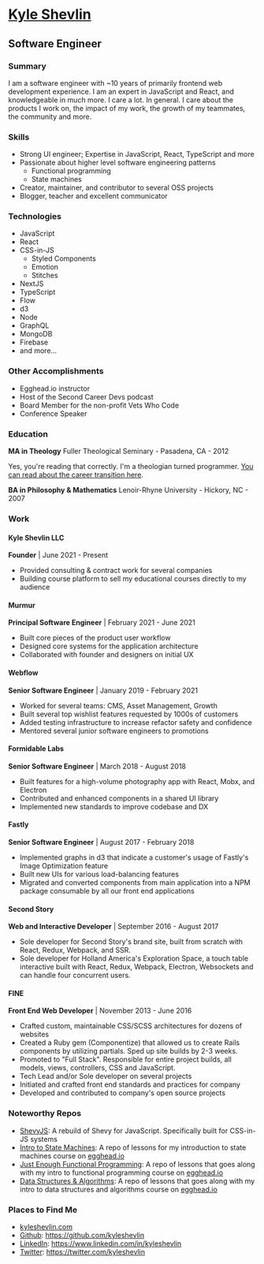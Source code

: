 # [Kyle Shevlin](https://kyleshevlin.com)

## Software Engineer

### Summary

I am a software engineer with ~10 years of primarily frontend web development experience. I am an expert in JavaScript and React, and knowledgeable in much more. I care a lot. In general. I care about the products I work on, the impact of my work, the growth of my teammates, the community and more.

### Skills

- Strong UI engineer; Expertise in JavaScript, React, TypeScript and more
- Passionate about higher level software engineering patterns
  - Functional programming
  - State machines
- Creator, maintainer, and contributor to several OSS projects
- Blogger, teacher and excellent communicator

### Technologies

- JavaScript
- React
- CSS-in-JS
  - Styled Components
  - Emotion
  - Stitches
- NextJS
- TypeScript
- Flow
- d3
- Node
- GraphQL
- MongoDB
- Firebase
- and more...

### Other Accomplishments

- Egghead.io instructor
- Host of the Second Career Devs podcast
- Board Member for the non-profit Vets Who Code
- Conference Speaker

### Education

**MA in Theology**
Fuller Theological Seminary - Pasadena, CA - 2012

Yes, you're reading that correctly. I'm a theologian turned programmer. [You can read about the career transition here](https://kyleshevlin.com/from-pastor-to-programmer).

**BA in Philosophy & Mathematics**
Lenoir-Rhyne University - Hickory, NC - 2007

### Work

#### Kyle Shevlin LLC

**Founder** | June 2021 - Present

- Provided consulting & contract work for several companies
- Building course platform to sell my educational courses directly to my audience

#### Murmur

**Principal Software Engineer** | February 2021 - June 2021

- Built core pieces of the product user workflow
- Designed core systems for the application architecture
- Collaborated with founder and designers on initial UX

#### Webflow

**Senior Software Engineer** | January 2019 - February 2021

- Worked for several teams: CMS, Asset Management, Growth
- Built several top wishlist features requested by 1000s of customers
- Added testing infrastructure to increase refactor safety and confidence
- Mentored several junior software engineers to promotions

#### Formidable Labs

**Senior Software Engineer** | March 2018 - August 2018

- Built features for a high-volume photography app with React, Mobx, and Electron
- Contributed and enhanced components in a shared UI library
- Implemented new standards to improve codebase and DX

#### Fastly

**Senior Software Engineer** | August 2017 - February 2018

- Implemented graphs in d3 that indicate a customer's usage of Fastly's Image Optimization feature
- Built new UIs for various load-balancing features
- Migrated and converted components from main application into a NPM package consumable by all our front end applications

#### Second Story

**Web and Interactive Developer** | September 2016 - August 2017

- Sole developer for Second Story's brand site, built from scratch with React, Redux, Webpack, and SSR.
- Sole developer for Holland America's Exploration Space, a touch table interactive built with React, Redux, Webpack, Electron, Websockets and can handle four concurrent users.

#### FINE

**Front End Web Developer** | November 2013 - June 2016

- Crafted custom, maintainable CSS/SCSS architectures for dozens of websites
- Created a Ruby gem (Componentize) that allowed us to create Rails components by utilizing partials. Sped up site builds by 2-3 weeks.
- Promoted to "Full Stack". Responsible for entire project builds, all models, views, controllers, CSS and JavaScript.
- Tech Lead and/or Sole developer on several projects
- Initiated and crafted front end standards and practices for company
- Developed and contributed to company's open source projects

### Noteworthy Repos

- [ShevyJS](https://github.com/kyleshevlin/shevyjs): A rebuild of Shevy for JavaScript. Specifically built for CSS-in-JS systems
- [Intro to State Machines](https://github.com/kyleshevlin/intro-to-state-machines-and-xstate-course): A repo of lessons for my introduction to state machines course on [egghead.io](https://kyleshevl.in/xstate)
- [Just Enough Functional Programming](https://github.com/kyleshevlin/just-enough-fp-lessons): A repo of lessons that goes along with my intro to functional programming course on [egghead.io](https://kyleshevl.in/fp)
- [Data Structures & Algorithms](https://github.com/kyleshevlin/intro-to-data-structures-and-algorithms): A repo of lessons that goes along with my intro to data structures and algorithms course on [egghead.io](https://kyleshevl.in/dsa)

### Places to Find Me

- [kyleshevlin.com](https://kyleshevlin.com)
- [Github](https://github.com/kyleshevlin): https://github.com/kyleshevlin
- [LinkedIn](https://www.linkedin.com/in/kyleshevlin): https://www.linkedin.com/in/kyleshevlin
- [Twitter](https://twitter.com/kyleshevlin): https://twitter.com/kyleshevlin
